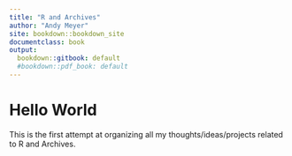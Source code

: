 ```yaml
---
title: "R and Archives"
author: "Andy Meyer"
site: bookdown::bookdown_site
documentclass: book
output:
  bookdown::gitbook: default
  #bookdown::pdf_book: default
---
```


# Hello World {-}

This is the first attempt at organizing all my thoughts/ideas/projects related to R and Archives.

<!-- If you need PDF output, uncomment bookdown::pdf_book above in YAML. You will need a LaTeX installation, e.g., https://yihui.name/tinytex/ -->
